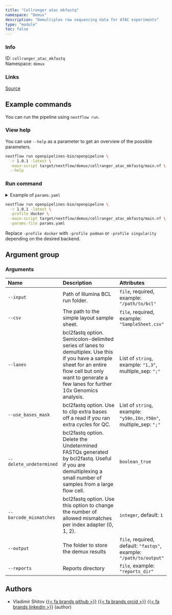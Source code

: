 ```yaml
---
title: "Cellranger atac mkfastq"
namespace: "Demux"
description: "Demultiplex raw sequencing data for ATAC experiments"
type: "module"
toc: false
---
```


::: {.column-margin}

### Info

ID: `cellranger_atac_mkfastq`  
Namespace: `demux`

### Links
[Source](https://github.com/openpipelines-bio/openpipeline/blob/1.0.1/src/demux/cellranger_atac_mkfastq/config.vsh.yaml){.btn-action .btn-sm .btn-info .btn role="button"}

:::



## Example commands

You can run the pipeline using `nextflow run`.

### View help

You can use `--help` as a parameter to get an overview of the possible parameters.

```bash
nextflow run openpipelines-bio/openpipeline \
  -r 1.0.1 -latest \
  -main-script target/nextflow/demux/cellranger_atac_mkfastq/main.nf \
  --help
```

### Run command

<details>
<summary>Example of `params.yaml`</summary>
```yaml
# Arguments
input: # please fill in - example: "/path/to/bcl"
csv: # please fill in - example: "SampleSheet.csv"
# lanes: ["1,3"]
# use_bases_mask: ["y50n,I6n,Y50n"]
delete_undetermined: false
barcode_mismatches: 1
# output: "$id.$key.output.output"
# reports: "$id.$key.reports.reports"

# Nextflow input-output arguments
publish_dir: # please fill in - example: "output/"
# param_list: "my_params.yaml"
```
</details>

```bash
nextflow run openpipelines-bio/openpipeline \
  -r 1.0.1 -latest \
  -profile docker \
  -main-script target/nextflow/demux/cellranger_atac_mkfastq/main.nf \
  -params-file params.yaml
```

:::{.callout-note}
Replace `-profile docker` with `-profile podman` or `-profile singularity` depending on the desired backend.
:::

## Argument group

### Arguments

|Name                    |Description                                                                                                                                                                                                |Attributes                                                          |
|:----------|:--------------------------------------------------|:--------------------|
|`--input`               |Path of Illumina BCL run folder.                                                                                                                                                                           |`file`, required, example: `"/path/to/bcl"`                         |
|`--csv`                 |The path to the simple layout sample sheet.                                                                                                                                                                |`file`, required, example: `"SampleSheet.csv"`                      |
|`--lanes`               |bcl2fastq option. Semicolon-delimited series of lanes to demultiplex. Use this if you have a sample sheet for an entire flow cell but only want to generate a few lanes for further 10x Genomics analysis. |List of `string`, example: `"1,3"`, multiple_sep: `";"`             |
|`--use_bases_mask`      |bcl2fastq option. Use to clip extra bases off a read if you ran extra cycles for QC.                                                                                                                       |List of `string`, example: `"y50n,I6n,Y50n"`, multiple_sep: `";"`   |
|`--delete_undetermined` |bcl2fastq option. Delete the Undetermined FASTQs generated by bcl2fastq. Useful if you are demultiplexing a small number of samples from a large flow cell.                                                |`boolean_true`                                                      |
|`--barcode_mismatches`  |bcl2fastq option. Use this option to change the number of allowed mismatches per index adapter (0, 1, 2).                                                                                                  |`integer`, default: `1`                                             |
|`--output`              |The folder to store the demux results                                                                                                                                                                      |`file`, required, default: `"fastqs"`, example: `"/path/to/output"` |
|`--reports`             |Reports directory                                                                                                                                                                                          |`file`, example: `"reports_dir"`                                    |

## Authors


  * Vladimir Shitov [{{< fa brands github >}}](https://github.com/vladimirshitov) [{{< fa brands orcid >}}](https://orcid.org/0000-0002-1960-8812) [{{< fa brands linkedin >}}](https://linkedin.com/in/vladimir-shitov-9a659513b) (author)

